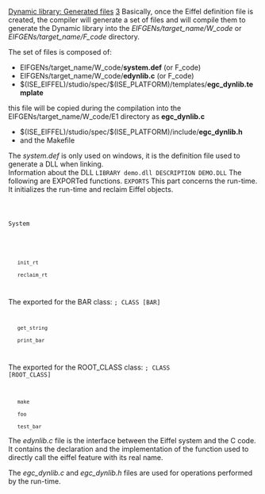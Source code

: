 [[Property:title|Dynamic library: Generated files]]
[[Property:weight|3]]
Basically, once the Eiffel definition file is created, the compiler will generate a set of files and will compile them to generate the Dynamic library into the ''EIFGENs/target_name/W_code'' or ''EIFGENs/target_name/F_code'' directory. 

{{note| '''Note''': To generate and compile these files, you have to indicate the definition file that should be used in the [[Advanced Options|advanced node of the project settings]]  of your system. This way EiffelStudio will know which one to use. If you do not specify any definition file, nothing will be generated. }}

The set of files is composed of:
<div> 
*  EIFGENs/target_name/W_code/'''system.def''' (or F_code) 
*  EIFGENs/target_name/W_code/'''edynlib.c''' (or F_code) 
*  $(ISE_EIFFEL)/studio/spec/$(ISE_PLATFORM)/templates/'''egc_dynlib.template''' <br/>
this file will be copied during the compilation into the EIFGENs/target_name/W_code/E1 directory as '''egc_dynlib.c''' 
*  $(ISE_EIFFEL)/studio/spec/$(ISE_PLATFORM)/include/'''egc_dynlib.h''' 
* and the Makefile
</div>
The ''system.def'' is only used on windows, it is the definition file used to generate a DLL when linking.<br/>
Information about the DLL
<code>LIBRARY demo.dll
DESCRIPTION DEMO.DLL</code>
The following are EXPORTed functions.
<code>EXPORTS</code>
This part concerns the run-time. It initializes the run-time and reclaim Eiffel objects.
<code>
;System
	init_rt
	reclaim_rt
</code>
The exported for the BAR class:
<code>; CLASS [BAR]
	get_string
	print_bar
</code>
The exported for the ROOT_CLASS class:
<code>; CLASS [ROOT_CLASS]
	make
	foo
	test_bar</code>


The ''edynlib.c'' file is the interface between the Eiffel system and the C code. It contains the declaration and the implementation of the function used to directly call the eiffel feature with its real name. 

The <span> ''egc_dynlib.c'' </span> and <span> ''egc_dynlib.h'' </span> files are used for operations performed by the run-time. 




